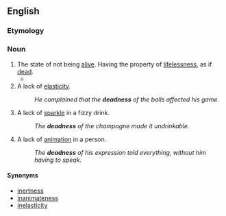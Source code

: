 ==English==

===Etymology===
{{suffix|en|dead|ness}}

===Noun===
{{en-noun|-|es}}

# The state of not being [[alive]]. Having the property of [[lifelessness]], as if [[dead]].
#* {{quote-text|lang=en|year=1840|author=John Wesley|title=The Works of the Reverend John Wesley, A.M|page=334|passage=O may it be my constant care to watch and pray; the neglect of which was the chief cause of my former '''deadness'''.}}
# A lack of [[elasticity]].
#: ''He complained that the '''deadness''' of the balls affected his game.''
# A lack of [[sparkle]] in a fizzy drink.
#: ''The '''deadness''' of the champagne made it undrinkable.''
# A lack of [[animation]] in a person.
#: ''The '''deadness''' of his expression told everything, without him having to speak.''

====Synonyms====
{{checksense|en}}
* [[inertness]]
* [[inanimateness]]
* [[inelasticity]]